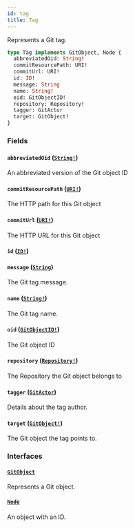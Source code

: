 ```yaml
---
id: tag
title: Tag
---
```


Represents a Git tag.

```graphql
type Tag implements GitObject, Node {
  abbreviatedOid: String!
  commitResourcePath: URI!
  commitUrl: URI!
  id: ID!
  message: String
  name: String!
  oid: GitObjectID!
  repository: Repository!
  tagger: GitActor
  target: GitObject!
}
```

### Fields

#### `abbreviatedOid` ([`String!`](/docs/api/scalars/string))

An abbreviated version of the Git object ID

#### `commitResourcePath` ([`URI!`](/docs/api/scalars/uri))

The HTTP path for this Git object

#### `commitUrl` ([`URI!`](/docs/api/scalars/uri))

The HTTP URL for this Git object

#### `id` ([`ID!`](/docs/api/scalars/id))

#### `message` ([`String`](/docs/api/scalars/string))

The Git tag message.

#### `name` ([`String!`](/docs/api/scalars/string))

The Git tag name.

#### `oid` ([`GitObjectID!`](/docs/api/scalars/git-object-id))

The Git object ID

#### `repository` ([`Repository!`](/docs/api/objects/repository))

The Repository the Git object belongs to

#### `tagger` ([`GitActor`](/docs/api/objects/git-actor))

Details about the tag author.

#### `target` ([`GitObject!`](/docs/api/interfaces/git-object))

The Git object the tag points to.

### Interfaces

#### [`GitObject`](/docs/api/interfaces/git-object)

Represents a Git object.

#### [`Node`](/docs/api/interfaces/node)

An object with an ID.
